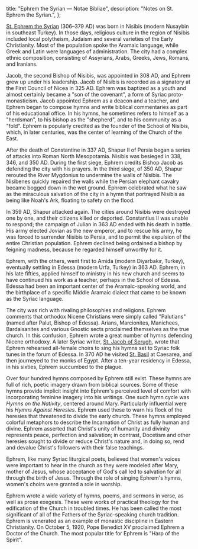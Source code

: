   title: "Ephrem the Syrian — Notae Bibliae",
  description: "Notes on St. Ephrem the Syrian.",
};

<Initial text="Ephrem the Syrian"/>

[St. Ephrem the Syrian](/glossary/names#ephraim) (306–379 AD) was born in Nisibis (modern Nusaybin in southeast Turkey). In those days, religious culture in the region of Nisibis included local polytheism, Judaism and several varieties of the Early Christianity. Most of the population spoke the Aramaic language, while Greek and Latin were languages of administration. The city had a complex ethnic composition, consisting of Assyrians, Arabs, Greeks, Jews, Romans, and Iranians.

Jacob, the second Bishop of Nisibis, was appointed in 308 AD, and Ephrem grew up under his leadership. Jacob of Nisibis is recorded as a signatory at the First Council of Nicea in 325 AD. Ephrem was baptized as a youth and almost certainly became a "son of the covenant", a form of Syriac proto-monasticism. Jacob appointed Ephrem as a deacon and a teacher, and Ephrem began to compose hymns and write biblical commentaries as part of his educational office. In his hymns, he sometimes refers to himself as a "herdsman", to his bishop as the "shepherd", and to his community as a "fold". Ephrem is popularly credited as the founder of the School of Nisibis, which, in later centuries, was the center of learning of the Church of the East.

After the death of Constantine in 337 AD, Shapur II of Persia began a series of attacks into Roman North Mesopotamia. Nisibis was besieged in 338, 346, and 350 AD. During the first siege, Ephrem credits Bishop Jacob as defending the city with his prayers. In the third siege, of 350 AD, Shapur rerouted the River Mygdonius to undermine the walls of Nisibis. The Nisibenes quickly repaired the walls while the Persian elephant cavalry became bogged down in the wet ground. Ephrem celebrated what he saw as the miraculous salvation of the city in a hymn that portrayed Nisibis as being like Noah's Ark, floating to safety on the flood.

In 359 AD, Shapur attacked again. The cities around Nisibis were destroyed one by one, and their citizens killed or deported. Constantius II was unable to respond; the campaign of Julian in 363 AD ended with his death in battle. His army elected Jovian as the new emperor, and to rescue his army, he was forced to surrender Nisibis to Persia, and to permit the expulsion of the entire Christian population. Ephrem declined being ordained a bishop by feigning madness, because he regarded himself unworthy for it.

Ephrem, with the others, went first to Amida (modern Diyarbakır, Turkey), eventually settling in Edessa (modern Urfa, Turkey) in 363 AD. Ephrem, in his late fifties, applied himself to ministry in his new church and seems to have continued his work as a teacher, perhaps in the School of Edessa. Edessa had been an important center of the Aramaic-speaking world, and the birthplace of a specific Middle Aramaic dialect that came to be known as the Syriac language.

The city was rich with rivaling philosophies and religions. Ephrem comments that orthodox Nicene Christians were simply called "Palutians" (named after Palut, Bishop of Edessa). Arians, Marcionites, Manichees, Bardaisanites and various Gnostic sects proclaimed themselves as the true church. In this confusion, Ephrem wrote a great number of hymns defending Nicene orthodoxy. A later Syriac writer, [St. Jacob of Serugh](/people/saints/syriac-fathers/jacob-of-serugh), wrote that Ephrem rehearsed all-female choirs to sing his hymns set to Syriac folk tunes in the forum of Edessa. In 370 AD he visited [St. Basil](/people/saints/cappadocian-fathers/basil-the-great) at Caesarea, and then journeyed to the monks of Egypt. After a ten-year residency in Edessa, in his sixties, Ephrem succumbed to the plague.

Over four hundred hymns composed by Ephrem still exist. These hymns are full of rich, poetic imagery drawn from biblical sources. Some of these hymns provide implicit insight into Ephrem's perceived level of comfort with incorporating feminine imagery into his writings. One such hymn cycle was *Hymns on the Nativity*, centered around Mary. Particularly influential were his *Hymns Against Heresies*. Ephrem used these to warn his flock of the heresies that threatened to divide the early church. These hymns employed colorful metaphors to describe the Incarnation of Christ as fully human and divine. Ephrem asserted that Christ's unity of humanity and divinity represents peace, perfection and salvation; in contrast, Docetism and other heresies sought to divide or reduce Christ's nature and, in doing so, rend and devalue Christ's followers with their false teachings.

Ephrem, like many Syriac liturgical poets, believed that women's voices were important to hear in the church as they were modeled after Mary, mother of Jesus, whose acceptance of God's call led to salvation for all through the birth of Jesus. Through the role of singing Ephrem's hymns, women's choirs were granted a role in worship.

Ephrem wrote a wide variety of hymns, poems, and sermons in verse, as well as prose exegesis. These were works of practical theology for the edification of the Church in troubled times. He has been called the most significant of all of the Fathers of the Syriac-speaking church tradition. Ephrem is venerated as an example of monastic discipline in Eastern Christianity. On October 5, 1920, Pope Benedict XV proclaimed Ephrem a Doctor of the Church. The most popular title for Ephrem is "Harp of the Spirit".
